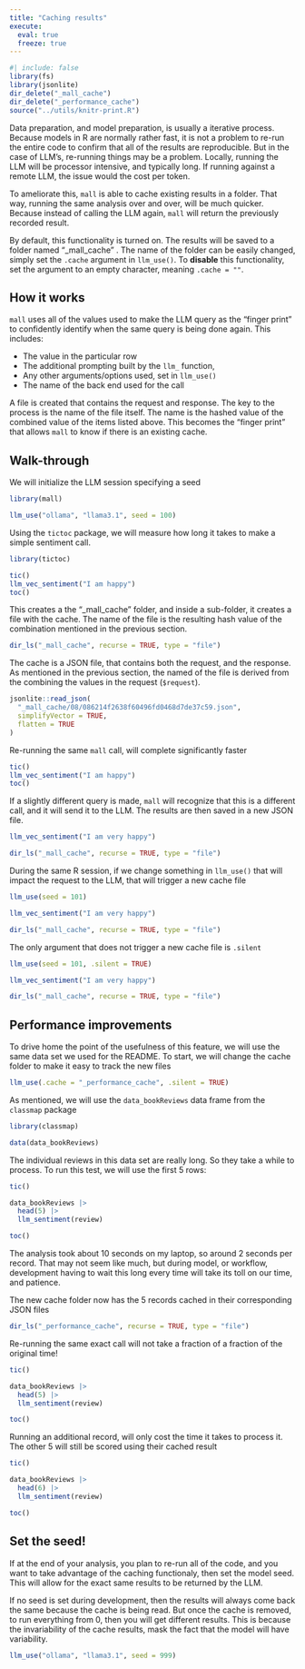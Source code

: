 ```yaml
---
title: "Caching results"
execute:
  eval: true
  freeze: true
---
```


```r
#| include: false
library(fs)
library(jsonlite)
dir_delete("_mall_cache")
dir_delete("_performance_cache")
source("../utils/knitr-print.R")
```

Data preparation, and model preparation, is usually a iterative process. Because
models in R are normally rather fast,   it is not a problem to re-run the
entire code to confirm that all of the results are reproducible. But in
the case of LLM's, re-running things may be a problem. Locally, running the 
LLM will be processor intensive, and typically long. If running against a remote
LLM, the issue would the cost per token. 

To ameliorate this, `mall` is able to cache existing results in a folder. That way, 
running the same analysis over and over, will be much quicker. Because instead of
calling the LLM again, `mall` will return the previously recorded result. 

By default, this functionality is turned on. The results will be saved to a folder
named "_mall_cache" . The name of the folder can be easily changed, simply set
the `.cache` argument in `llm_use()`. To **disable** this functionality, set
the argument to an empty character, meaning `.cache = ""`.

## How it works

`mall` uses all of the values used to make the LLM query as the "finger print"
to confidently identify when the same query is being done again. This includes:

- The value in the particular row
- The additional prompting built by the `llm_` function,
- Any other arguments/options used, set in `llm_use()`
- The name of the back end used for the call

A file is created that contains the request and response. The key to the process
is the name of the file itself. The name is the hashed value of the combined
value of the items listed above. This becomes the "finger print" that allows 
`mall` to know if there is an existing cache. 

## Walk-through 

We will initialize the LLM session specifying a seed

```r
library(mall)

llm_use("ollama", "llama3.1", seed = 100)
```

Using the `tictoc` package, we will measure how long it takes to make a simple
sentiment call. 

```r
library(tictoc)

tic()
llm_vec_sentiment("I am happy")
toc()
```

This creates a the "_mall_cache" folder, and inside a sub-folder, it creates a 
file with the cache. The name of the file is the resulting hash value of the
combination mentioned in the previous section. 

```r
dir_ls("_mall_cache", recurse = TRUE, type = "file")
```

The cache is a JSON file, that contains both the request, and the response. As
mentioned in the previous section, the named of the file is derived from the
combining the values in the request (`$request`).

```r
jsonlite::read_json(
  "_mall_cache/08/086214f2638f60496fd0468d7de37c59.json",
  simplifyVector = TRUE,
  flatten = TRUE
)
```

Re-running the same `mall` call, will complete significantly faster

```r
tic()
llm_vec_sentiment("I am happy")
toc()
```

If a slightly different query is made, `mall` will recognize that this is a
different call, and it will send it to the LLM. The results are then saved in a 
new JSON file. 

```r
llm_vec_sentiment("I am very happy")

dir_ls("_mall_cache", recurse = TRUE, type = "file")
```

During the same R session, if we change something in `llm_use()` that will
impact the request to the LLM, that will trigger a new cache file

```r
llm_use(seed = 101)

llm_vec_sentiment("I am very happy")

dir_ls("_mall_cache", recurse = TRUE, type = "file")
```

The only argument that does not trigger a new cache file is `.silent`

```r
llm_use(seed = 101, .silent = TRUE)

llm_vec_sentiment("I am very happy")

dir_ls("_mall_cache", recurse = TRUE, type = "file")
```

## Performance improvements 

To drive home the point of the usefulness of this feature, we will use the
same data set we used for the README. To start, we will change the cache folder
to make it easy to track the new files

```r
llm_use(.cache = "_performance_cache", .silent = TRUE)
```
As mentioned, we will use the `data_bookReviews` data frame from the `classmap`
package

```r
library(classmap)

data(data_bookReviews)
```

The individual reviews in this data set are really long. So they take a while to
process. To run this test, we will use the first 5 rows: 

```r
tic()

data_bookReviews |>
  head(5) |>
  llm_sentiment(review)

toc()
```

The analysis took about 10 seconds on my laptop, so around 2 seconds per record.
That may not seem like much, but during model, or workflow, development having
to wait this long every time will take its toll on our time, and patience.

The new cache folder now has the 5 records cached in their corresponding 
JSON files

```r
dir_ls("_performance_cache", recurse = TRUE, type = "file")
```

Re-running the same exact call will not take a fraction of a fraction of the
original time!

```r
tic()

data_bookReviews |>
  head(5) |>
  llm_sentiment(review)

toc()
```

Running an additional record, will only cost the time it takes to process it.
The other 5 will still be scored using their cached result

```r
tic()

data_bookReviews |>
  head(6) |>
  llm_sentiment(review)

toc()
```

## Set the seed!

If at the end of your analysis, you plan to re-run all of the code, and you
want to take advantage of the caching functionaly, then set the model seed. This
will allow for the exact same results to be returned by the LLM.

If no seed is set during development, then the results will always come back 
the same because the cache is being read. But once the cache is removed, to run 
everything from 0, then you will get different results. This is because the 
invariability of the cache results, mask the fact that the model will have 
variability. 

```r
llm_use("ollama", "llama3.1", seed = 999)
```

